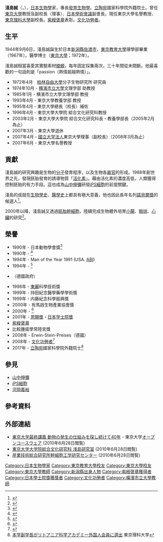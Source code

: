 {{Infobox scientist
| name              = 淺島誠<br><small>浅島 誠（あさしま まこと）</small>
| image             =  <!-- only free-content images are allowed for depicting living people - see [[WP:NONFREE|WP:NONFREE]] -->
| image_size        = 
| alt               = 
| caption           = 
| birth_date        = {{Birth date and age|1944|9|6|mf=y}}
| birth_place       = [[大日本帝國|大日本帝國]][[新潟縣|新潟縣]][[佐渡市|佐渡市]]
| death_date        = 
| death_place       = 
| residence         = 
| citizenship       = 
| nationality       = {{JPN}}
| fields            = [[神經科學|神經科學]]<br>[[細胞生物學|細胞生物學]]
| workplaces        = [[柏林自由大學|柏林自由大學]]<br>[[橫濱市立大學|橫濱市立大學]]<br>[[東京大學|東京大學]]<br>[[產業技術綜合研究所|產業技術綜合研究所]]<br>[[東京理科大學|東京理科大學]]
| alma_mater        = [[東京教育大學|東京教育大學]]<br>東京大學
| doctoral_advisor  = 
| academic_advisors = 
| doctoral_students = 
| notable_students  = 
| known_for         = 發現[[活化素|活化素]]
| author_abbrev_bot = 
| author_abbrev_zoo = 
| influences        = 
| influenced        = 
| awards            =  {{link-ja|井上學術獎|井上学術賞}}（1990）<br/>{{link-ja|木原紀念財團學術獎|木原記念財団学術賞}}（1994）<br/>{{tsl|de|Philipp Franz von Siebold-Preis|}}<br/>[[恩賜獎_(日本學士院)|恩賜獎]]・[[日本学士院獎|日本学士院獎]]（2001）<br/>[[紫綬褒章|紫綬褒章]]<br/>Erwin-Stein-Preises (2008)<br/>[[文化功勞者|文化功勞者]]　(2008)
| signature_alt     = 
| footnotes         = 
| spouse            = 
}}
{{Japanese|japanese=浅島 誠|kana=あさしま まこと|romaji=Asashima Makoto}}

'''淺島誠'''（{{jpn|j=浅島 誠|hg=あさしま まこと|rm=Asashima Makoto|f=}}，{{bd|1944年|9月6日|}}），[[日本|日本]][[生物學|生物學]]家，專長[[發育生物學|發育生物學]]。[[立陶宛|立陶宛]]國家科學院外籍院士。曾任[[東京大學|東京大學]]教授及副校長（理事）、[[日本學術會議|日本學術會議]]副會長，現任東京大學名譽教授、[[東京理科大學|東京理科大學]]副校長。[[紫綬褒章|紫綬褒章]]表彰。[[文化功勞者|文化功勞者]]。

== 生平 ==
1944年9月6日，淺島誠誕生於日本[[新潟縣|新潟縣]][[佐渡市|佐渡市]]，[[東京教育大學|東京教育大學]]理學部畢業（1967年）。醫學博士（[[東京大學|東京大學]]；1972年）。

淺島誠相當喜愛其實驗素材[[蠑螈|蠑螈]]，每年固定採集兩次，三十年間從未間斷。他最喜歡的一句話則是「passion（熱情超越熱情）」。

*1972年4月　[[柏林自由大學|柏林自由大學]]分子生物研究所 研究員
*1974年10月 - [[横濱市立大學|横濱市立大學]]文理学部 助教授
*1985年1月 - 横濱市立大學文理學部 教授
*1993年4月 - 東京大學教養学部 教授
*1995年4月 - 東京大學總長（校長）補佐
*1996年4月 - 東京大學大學院 綜合文化研究科教授
*2003年2月 - 東京大學大學院 綜合文化研究科長・教養學部長（2005年2月為止）
*2007年3月 - 東京大學退休
*2007年4月 - [[國立大学法人|國立大学法人]]東京大學理事（副校長）（2008年3月為止）
*2007年6月 - 東京大學名譽教授

== 貢獻 ==
淺島誠的研究興趣是生物的[[分子|分子]]發育程序，以及生物各[[器官|器官]]的形成。1988年創世界之先，發現胚胎發育的誘導物質「[[活化素|活化素]]」。藉由活化素的濃度高低，人類獲得控制胚胎的有力手段。這也成為[[山中伸彌|山中伸彌]]研發[[iPS細胞|iPS細胞]]的前提關鍵。

淺島的成就在[[生物學史|生物學史]]、[[醫學史|醫學史]]上都具有極大意義，他也因此長年名列[[諾貝爾獎|諾貝爾獎]]的候選人<ref>{{Cite web |url=http://m4s.cocolog-nifty.com/blog/2008/10/408108-9482.html |title=経済危機に日本人4人のノーベル賞受賞。しかし、お二人は遅過ぎた。08年10月8日: 散歩好きの絵描き |access-date=2014-11-03 |archive-date=2019-06-09 |archive-url=https://web.archive.org/web/20190609135334/http://m4s.cocolog-nifty.com/blog/2008/10/408108-9482.html |dead-url=no }}</ref>。

2000年以降，淺島誠又透過[[胚胎幹細胞|胚胎幹細胞]]，陸續完成生物體外培育[[小腸|小腸]]、[[眼球|眼球]]、[[心臟|心臟]]的研究<ref>{{Cite web |url=http://dl.tzuchi.com.tw/lkt/node/138 |title=存档副本 |access-date=2014-11-03 |archive-date=2019-06-12 |archive-url=https://web.archive.org/web/20190612184658/http://dl.tzuchi.com.tw/lkt/node/138 |dead-url=no }}</ref>。

== 榮譽 ==
*1990年 - 日本動物學會獎<ref>{{Cite web|url=http://www.zoology.or.jp/html/04_infomembers/04_gakkaisyourei/k_gakkaisyou.htm|title=日本動物学会学会賞賞　受賞者|publisher=[[社団法人|社団法人]][[日本動物学会|日本動物学会]]|accessdate=2009-10-31|archive-date=2019-06-06|archive-url=https://web.archive.org/web/20190606154333/http://www.zoology.or.jp/html/04_infomembers/04_gakkaisyourei/k_gakkaisyou.htm|dead-url=no}}</ref>
*1990年 - {{link-ja|井上學術獎|井上学術賞}}<ref>{{Cite web|url=http://www.inoue-zaidan.or.jp/cmsdesigner/dlfile.php?entryname=f&entryid=00001&fileid=00000005&/vol.6-vol.10_gakujutu.pdf|title=第6回～第10回井上学術賞_受賞者|format=PDF|publisher=財団法人[[井上科学振興財団|井上科学振興財団]]|accessdate=2009-10-31|archive-date=2019-12-30|archive-url=https://web.archive.org/web/20191230015143/http://www.inoue-zaidan.or.jp/cmsdesigner/dlfile.php?entryname=f&entryid=00001&fileid=00000005&%2Fvol.6-vol.10_gakujutu.pdf|dead-url=no}}</ref>
*1994年 - Man of the Year 1991 (USA. [[w:American_Biographical_Institute|ABI]])
*1994年 - {{link-ja|木原紀念財團學術獎|木原記念財団学術賞}}<ref>{{Cite web|url=http://www.kihara.or.jp/010-1.html|title=第１回～第1６回学術賞受賞者|publisher=財団法人[[木原記念横浜生命科学振興財団|木原記念横浜生命科学振興財団]]|accessdate=2009-10-31|archive-url=https://web.archive.org/web/20071021061321/http://kihara.or.jp/010-1.html|archive-date=2007-10-21|dead-url=yes}}</ref>
*{{tsl|de|Philipp Franz von Siebold-Preis|}}（德國政府）
*1998年 - [[東麗|東麗]]科學技術獎
*1999年 - 持田紀念醫學藥學學術獎
*1999年 - 内藤紀念科學振興獎
*2000年 - 有馬啟生物產業協會獎
*2000年 - {{link-ja|上原獎|上原賞}}<ref>{{Cite web|url=http://www.ueharazaidan.com/ueharaprize/H11-H13ueharasho.html|title=上原賞受賞者|publisher=財団法人[[上原記念生命科学財団|上原記念生命科学財団]]|accessdate=2009-10-31}}{{dead link|date=2018年1月 |bot=InternetArchiveBot |fix-attempted=yes }}</ref>
*2001年 - [[恩賜獎_(日本學士院)|恩賜獎]]・[[日本学士院獎|日本学士院獎]]
*[[紫綬褒章|紫綬褒章]]
*比較腫瘍學常陸宮獎
*2008年 - Erwin-Stein-Preises（德國）
*2008年 - [[文化功勞者|文化功勞者]]<ref>{{Cite web|url=http://www.aist.go.jp/aist_j/topics/to2008/to20081031/to20081031.html|title=産総研：トピックス - 浅島 誠 器官発生工学研究ラボ長が平成20年度文化功労者に選ばれました|publisher=[[産業技術総合研究所|独立行政法人産業技術総合研究所]]|accessdate=2009-10-31|deadurl=yes|archiveurl=https://web.archive.org/web/20110323045927/http://www.aist.go.jp/aist_j/topics/to2008/to20081031/to20081031.html|archivedate=2011-03-23}}</ref>
*2017年 - [[立陶宛|立陶宛]]國家科學院外籍院士<ref>[http://www.tus.ac.jp/today/archive/20170502001.html 本学副学長がリトアニア科学アカデミー外国人会員に選出] {{Wayback|url=http://www.tus.ac.jp/today/archive/20170502001.html |date=20190622174351 }} 東京理科大学</ref>

== 參見 ==
*[[山中伸彌|山中伸彌]]
*[[iPS細胞|iPS細胞]]
*[[河岡義裕|河岡義裕]]

== 參考資料 ==
<references/>

== 外部連結 ==
*[https://web.archive.org/web/20111110080732/http://ocw.u-tokyo.ac.jp/courselist/575.html?teachcat=2 東京大学最終講義 動物の発生の仕組みを探し続けて40年] - 東京大学[[オープンコースウェア|オープンコースウェア]] (2010年6月28日閲覧)
*[http://xenopus.c.u-tokyo.ac.jp/index.html 東京大学大学院総合文化研究科 浅島研究室]{{dead link|date=2018年1月 |bot=InternetArchiveBot |fix-attempted=yes }} (2010年6月28日閲覧)
*[https://web.archive.org/web/20141103233210/https://unit.aist.go.jp/scrc/ci/index.html 産業技術総合研究所幹細胞工学研究センター] (2010年6月28日閲覧)

{{Authority control}}
{{DEFAULTSORT:Asashima Makoto}}
[[Category:日本生物學家|Category:日本生物學家]]
[[Category:東京教育大學校友|Category:東京教育大學校友]]
[[Category:東京大學校友|Category:東京大學校友]]
[[Category:東京大學教師|Category:東京大學教師]]
[[Category:新潟縣出身人物|Category:新潟縣出身人物]]
[[Category:紫綬褒章獲得者|Category:紫綬褒章獲得者]]
[[Category:日本學士院獎獲獎者|Category:日本學士院獎獲獎者]]
[[Category:文化功勞者|Category:文化功勞者]]
[[Category:橫濱市立大學教師|Category:橫濱市立大學教師]]